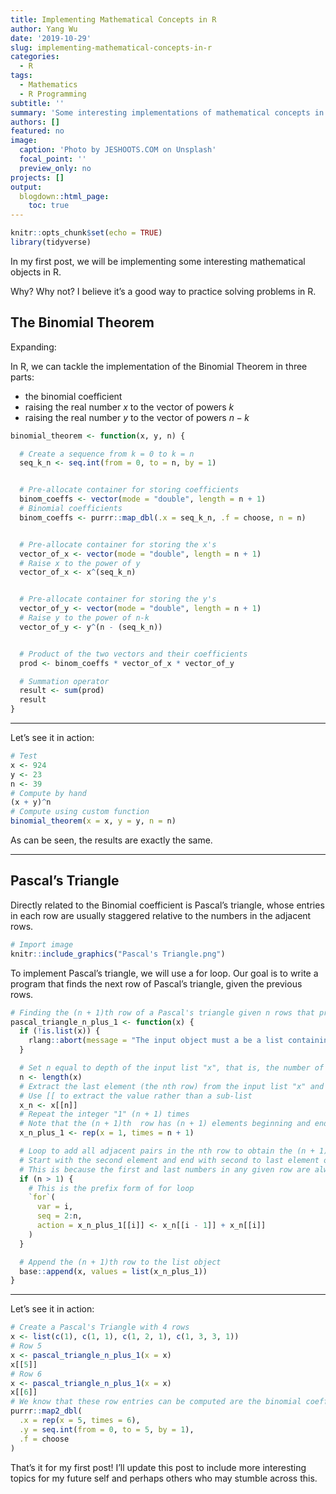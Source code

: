```yaml
---
title: Implementing Mathematical Concepts in R
author: Yang Wu
date: '2019-10-29'
slug: implementing-mathematical-concepts-in-r
categories:
  - R
tags:
  - Mathematics
  - R Programming
subtitle: ''
summary: 'Some interesting implementations of mathematical concepts in R'
authors: []
featured: no
image:
  caption: 'Photo by JESHOOTS.COM on Unsplash'
  focal_point: ''
  preview_only: no
projects: []
output:
  blogdown::html_page:
    toc: true
---
```


```r
knitr::opts_chunk$set(echo = TRUE)
library(tidyverse)
```

In my first post, we will be implementing some interesting mathematical objects in R. 

Why? Why not? I believe it's a good way to practice solving problems in R.

## The Binomial Theorem

\begin{align*}
    (x+y)^n=\sum_{k=0}^{n}\binom{n}{k}x^{k}y^{n-k}
\end{align*}

Expanding:

\begin{align*}
    (x+y)^n=\binom{n}{0}x^{0}y^{n-0}+\binom{n}{1}x^{1}y^{n-1}+\binom{n}{2}x^{2}y^{n-2}+... \\ +\binom{n}{n-1}x^{n-1}y^{n-(n-1)}+\binom{n}{n}x^{n}y^{n-n}
\end{align*}

In R, we can tackle the implementation of the Binomial Theorem in three parts:

* the binomial coefficient 
* raising the real number $x$ to the vector of powers $k$
* raising the real number $y$ to the vector of powers $n-k$

```r
binomial_theorem <- function(x, y, n) {

  # Create a sequence from k = 0 to k = n
  seq_k_n <- seq.int(from = 0, to = n, by = 1)


  # Pre-allocate container for storing coefficients
  binom_coeffs <- vector(mode = "double", length = n + 1)
  # Binomial coefficients
  binom_coeffs <- purrr::map_dbl(.x = seq_k_n, .f = choose, n = n)


  # Pre-allocate container for storing the x's
  vector_of_x <- vector(mode = "double", length = n + 1)
  # Raise x to the power of y
  vector_of_x <- x^(seq_k_n)


  # Pre-allocate container for storing the y's
  vector_of_y <- vector(mode = "double", length = n + 1)
  # Raise y to the power of n-k
  vector_of_y <- y^(n - (seq_k_n))


  # Product of the two vectors and their coefficients
  prod <- binom_coeffs * vector_of_x * vector_of_y

  # Summation operator
  result <- sum(prod)
  result
}
```

---

Let's see it in action:

```r
# Test
x <- 924
y <- 23
n <- 39
# Compute by hand
(x + y)^n
# Compute using custom function
binomial_theorem(x = x, y = y, n = n)
```

As can be seen, the results are exactly the same.

---

## Pascal's Triangle

Directly related to the Binomial coefficient is Pascal's triangle, whose entries in each row are usually staggered relative to the numbers in the adjacent rows.

```r
# Import image
knitr::include_graphics("Pascal's Triangle.png")
```

To implement Pascal's triangle, we will use a for loop. Our goal is to write a program that finds the next row of Pascal's triangle, given the previous rows.

```r
# Finding the (n + 1)th row of a Pascal's triangle given n rows that precede it
pascal_triangle_n_plus_1 <- function(x) {
  if (!is.list(x)) {
    rlang::abort(message = "The input object must a be a list containing the rows of Pascal's Triangle.")
  }

  # Set n equal to depth of the input list "x", that is, the number of elements in x, where each represents a row
  n <- length(x)
  # Extract the last element (the nth row) from the input list "x" and store it as a new variable x_n
  # Use [[ to extract the value rather than a sub-list
  x_n <- x[[n]]
  # Repeat the integer "1" (n + 1) times
  # Note that the (n + 1)th  row has (n + 1) elements beginning and ending with 1
  x_n_plus_1 <- rep(x = 1, times = n + 1)

  # Loop to add all adjacent pairs in the nth row to obtain the (n + 1)th row
  # Start with the second element and end with second to last element of each row
  # This is because the first and last numbers in any given row are always 1
  if (n > 1) {
    # This is the prefix form of for loop
    `for`(
      var = i,
      seq = 2:n,
      action = x_n_plus_1[[i]] <- x_n[[i - 1]] + x_n[[i]]
    )
  }

  # Append the (n + 1)th row to the list object
  base::append(x, values = list(x_n_plus_1))
}
```

---

Let's see it in action:

```r
# Create a Pascal's Triangle with 4 rows
x <- list(c(1), c(1, 1), c(1, 2, 1), c(1, 3, 3, 1))
# Row 5
x <- pascal_triangle_n_plus_1(x = x)
x[[5]]
# Row 6
x <- pascal_triangle_n_plus_1(x = x)
x[[6]]
# We know that these row entries can be computed are the binomial coefficients 5 choose 0 thru 5 choose 5
purrr::map2_dbl(
  .x = rep(x = 5, times = 6),
  .y = seq.int(from = 0, to = 5, by = 1),
  .f = choose
)
```

That's it for my first post! I'll update this post to include more interesting topics for my future self and perhaps others who may stumble across this.
